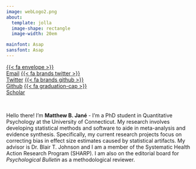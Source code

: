 ```yaml
---
image: webLogo2.png
about: 
  template: jolla
  image-shape: rectangle
  image-width: 20em

mainfont: Asap
sansfont: Asap
---
```


<div class="btn-group" role="group" aria-label="Social Links">
[{{< fa envelope >}}<br>Email](mailto:matthew.jane@uconn.edu){.btn .btn-secondary .btn role="button" data-toggle="data" title="email"}
[{{< fa brands twitter >}}<br>Twitter](https://www.twitter.com/MatthewBJane){.btn .btn-secondary .btn role="button" data-toggle="data" title="twitter"}
[{{< fa brands github >}}<br>Github](https://www.github.com/MatthewBJane){.btn .btn-secondary .btn role="button" data-toggle="data" title="github"}
[{{< fa graduation-cap >}}<br>Scholar](https://scholar.google.com/citations?user=a4C6CX0AAAAJ&hl=en){.btn .btn-secondary .btn role="button" data-toggle="data" title="scholar"}</div><br>

Hello there! I'm **Matthew B. Jané** - I'm a PhD student in Quantitative Psychology at the University of Connecticut. My research involves developing statistical methods and software to aide in meta-analysis and evidence synthesis. Specifically, my current research projects focus on correcting bias in effect size estimates caused by statistical artifacts. My advisor is Dr. Blair T. Johnson and I am a member of the Systematic Health Action Research Program (SHARP). I am also on the editorial board for *Psychological Bulletin* as a methodological reviewer.
